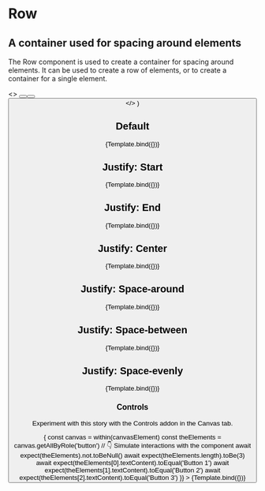 

<Meta title="Atoms/Row" component={Row} />

# Row

## A container used for spacing around elements

The Row component is used to create a container for spacing around elements. It
can be used to create a row of elements, or to create a container for a single
element.

<ArgsTable story="Default" />


  <>
    <Button label="Button 1" />
    <Button label="Button 2" />
    <Button label="Button 3" />
  </>
)

## Default

<Canvas>
  <Story
    name="Default"
    args={{
      children: Example()
    }}
  >
    {Template.bind({})}
  </Story>
</Canvas>

## Justify: Start

<Canvas>
  <Story
    name="Start"
    args={{
      justify: 'start',
      children: Example()
    }}
  >
    {Template.bind({})}
  </Story>
</Canvas>

## Justify: End

<Canvas>
  <Story
    name="End"
    args={{
      justify: 'end',
      children: Example()
    }}
  >
    {Template.bind({})}
  </Story>
</Canvas>

## Justify: Center

<Canvas>
  <Story
    name="Center"
    args={{
      justify: 'center',
      children: Example()
    }}
  >
    {Template.bind({})}
  </Story>
</Canvas>

## Justify: Space-around

<Canvas>
  <Story
    name="Space-around"
    args={{
      justify: 'space-around',
      children: Example()
    }}
  >
    {Template.bind({})}
  </Story>
</Canvas>

## Justify: Space-between

<Canvas>
  <Story
    name="Space-between"
    args={{
      justify: 'space-between',
      children: Example()
    }}
  >
    {Template.bind({})}
  </Story>
</Canvas>

## Justify: Space-evenly

<Canvas>
  <Story
    name="Space-evenly"
    args={{
      justify: 'space-evenly',
      children: Example()
    }}
  >
    {Template.bind({})}
  </Story>
</Canvas>

### Controls

Experiment with this story with the Controls addon in the Canvas tab.

<Canvas>
  <Story
    name="controls"
    args={{
      justify: 'start',
      children: Example()
    }}
    // https://storybook.js.org/docs/react/api/mdx#play-function
    play={async ({ canvasElement }) => {
      const canvas = within(canvasElement)
      const theElements = canvas.getAllByRole('button')
      // 👇 Simulate interactions with the component
      await expect(theElements).not.toBeNull()
      await expect(theElements.length).toBe(3)
      await expect(theElements[0].textContent).toEqual('Button 1')
      await expect(theElements[1].textContent).toEqual('Button 2')
      await expect(theElements[2].textContent).toEqual('Button 3')
    }}
  >
    {Template.bind({})}
  </Story>
</Canvas>
